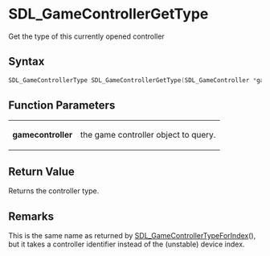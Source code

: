= SDL_GameControllerGetType =

Get the type of this currently opened controller 

== Syntax ==

<syntaxhighlight lang='c'>
SDL_GameControllerType SDL_GameControllerGetType(SDL_GameController *gamecontroller);
</syntaxhighlight>

== Function Parameters ==

{|
|'''gamecontroller'''
|the game controller object to query.
|}

== Return Value ==

Returns the controller type.

== Remarks ==

This is the same name as returned by [[SDL_GameControllerTypeForIndex]](),
but it takes a controller identifier instead of the (unstable) device
index.



